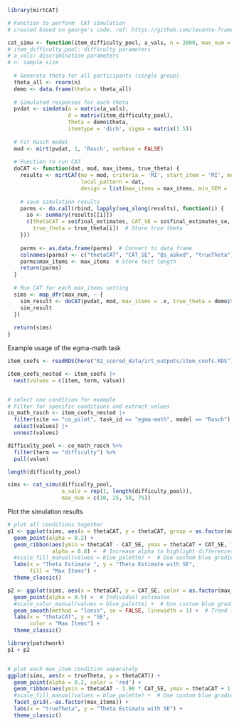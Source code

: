 ```r
library(mirtCAT)

# Function to perform  CAT simulation 
# created based on george's code, ref: https://github.com/levante-framework/cat-sims/blob/main/cat-sims.Rmd

cat_simu <- function(item_difficulty_pool, a_vals, n = 2000, max_num = c(25, 50, 75)) {
# item_difficulty_pool: difficulty parameters
# a_vals: discrimination parameters
# n: sample size
  
  # Generate theta for all participants (single group)
  theta_all <- rnorm(n)
  demo <- data.frame(theta = theta_all)
  
  # Simulated responses for each theta
  pvdat <- simdata(a = matrix(a_vals), 
                   d = matrix(item_difficulty_pool), 
                   Theta = demo$theta, 
                   itemtype = 'dich', sigma = matrix(1.5))
  
  # Fit Rasch model
  mod <- mirt(pvdat, 1, 'Rasch', verbose = FALSE)
  
  # Function to run CAT
  doCAT <- function(dat, mod, max_items, true_theta) {
    results <- mirtCAT(mo = mod, criteria = 'MI', start_item = 'MI', method = 'MAP', 
                       local_pattern = dat, 
                       design = list(max_items = max_items, min_SEM = .1)) # stopping rule, either min_SEM or max_items
    
    # save simulation results
    parms <- do.call(rbind, lapply(seq_along(results), function(i) {
      so <- summary(results[[i]])
      c(thetaCAT = so$final_estimates, CAT_SE = so$final_estimates_se, Qs_asked = length(so$items_answered), 
        true_theta = true_theta[i])  # Store true theta
    }))
    
    parms <- as.data.frame(parms)  # Convert to data frame
    colnames(parms) <- c("thetaCAT", "CAT_SE", "Qs_asked", "trueTheta")  
    parms$max_items <- max_items  # Store test length
    return(parms)
  }
  
  # Run CAT for each max_items setting
  sims <- map_dfr(max_num, ~ {
    sim_result <- doCAT(pvdat, mod, max_items = .x, true_theta = demo$theta)
    sim_result
  })
  
  return(sims)
}


```


Example usage of the egma-math task

```r

item_coefs <- readRDS(here("02_scored_data/irt_outputs/item_coefs.RDS"))

item_coefs_nested <- item_coefs |>
  nest(values = c(item, term, value))


# select one condition for example
# Filter for specific conditions and extract values
co_math_rasch <- item_coefs_nested |>
  filter(site == "co_pilot", task_id == "egma-math", model == "Rasch") |>
  select(values) |>
  unnest(values)

difficulty_pool <- co_math_rasch %>%
  filter(term == "difficulty") %>%
  pull(value)

length(difficulty_pool)

sims <- cat_simu(difficulty_pool, 
                 a_vals = rep(1, length(difficulty_pool)), 
                 max_num = c(10, 25, 50, 75)) 

```


Plot the simulation results

```r

# plot all conditions together
p1 <- ggplot(sims, aes(x = thetaCAT, y = thetaCAT, group = as.factor(max_items))) +
  geom_point(alpha = 0.2) +
  geom_ribbon(aes(ymin = thetaCAT - CAT_SE, ymax = thetaCAT + CAT_SE, fill = as.factor(max_items)), 
              alpha = 0.8) +  # Increase alpha to highlight differences
  #scale_fill_manual(values = blue_palette) +  # Use custom blue gradient
  labs(x = "Theta Estimate ", y = "Theta Estimate with SE",
       fill = "Max Items") +
  theme_classic()

p2 <- ggplot(sims, aes(x = thetaCAT, y = CAT_SE, color = as.factor(max_items))) +
  geom_point(alpha = 0.5) +  # Individual estimates
  #scale_color_manual(values = blue_palette) +  # Use custom blue gradient
  geom_smooth(method = "loess", se = FALSE, linewidth = 1) +  # Trend line
  labs(x = "thetaCAT", y = "SE",
       color = "Max Items") +
  theme_classic()

library(patchwork)
p1 + p2  


# plot each max_item condition separately
ggplot(sims, aes(x = trueTheta, y = thetaCAT)) +
  geom_point(alpha = 0.2, color = 'red') +
  geom_ribbon(aes(ymin = thetaCAT - 1.96 * CAT_SE, ymax = thetaCAT + 1.96 * CAT_SE), fill = 'blue', alpha = 0.3)+  # Increase alpha to highlight differences
  #scale_fill_manual(values = blue_palette) +  # Use custom blue gradient
  facet_grid(.~as.factor(max_items)) +
  labs(x = "trueTheta", y = "Theta Estimate with SE") +
  theme_classic()

```